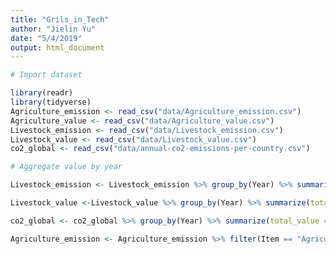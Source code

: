 ```yaml
---
title: "Grils_in_Tech"
author: "Jielin Yu"
date: "5/4/2019"
output: html_document
---
```


```r
# Import dataset 

library(readr)
library(tidyverse)
Agriculture_emission <- read_csv("data/Agriculture_emission.csv")
Agriculture_value <- read_csv("data/Agriculture_value.csv")
Livestock_emission <- read_csv("data/Livestock_emission.csv")
Livestock_value <- read_csv("data/Livestock_value.csv")
co2_global <- read_csv("data/annual-co2-emissions-per-country.csv")
```

```r
# Aggregate value by year 

Livestock_emission <- Livestock_emission %>% group_by(Year) %>% summarize(total_value = sum(Value)) %>% select(Year,total_value)

Livestock_value <-Livestock_value %>% group_by(Year) %>% summarize(total_value = sum(as.numeric(Value))) %>%filter(Year < 2017) %>% select(Year, total_value)

co2_global <- co2_global %>% group_by(Year) %>% summarize(total_value = sum(`Annual CO₂ emissions (Global Carbon Project (2017)) (tonnes)`)) %>% select(Year, total_value) %>% filter(Year >1960)

Agriculture_emission <- Agriculture_emission %>% filter(Item == "Agriculture total") %>% select(Year,Value)
```

```r

```

